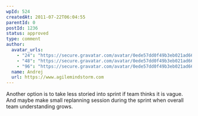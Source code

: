 ```yaml
---
wpId: 524
createdAt: 2011-07-22T06:04:55
parentId: 0
postId: 1236
status: approved
type: comment
author:
  avatar_urls:
    - "24": "https://secure.gravatar.com/avatar/0ede57dd0f49b3eb021ad66d6c89680b?s=24&d=mm&r=g"
    - "48": "https://secure.gravatar.com/avatar/0ede57dd0f49b3eb021ad66d6c89680b?s=48&d=mm&r=g"
    - "96": "https://secure.gravatar.com/avatar/0ede57dd0f49b3eb021ad66d6c89680b?s=96&d=mm&r=g"
  name: Andrej
  url: https://www.agilemindstorm.com
---
```


Another option is to take less storied into sprint if team thinks it is vague. And maybe make small replanning session during the sprint when overall team understanding grows.